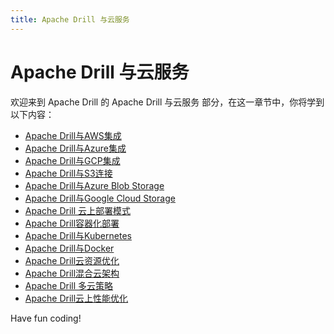 ```yaml
---
title: Apache Drill 与云服务
---
```


# Apache Drill 与云服务

欢迎来到 Apache Drill 的 Apache Drill 与云服务 部分，在这一章节中，你将学到以下内容：

- [Apache Drill与AWS集成](./0-apache-drill-integration-with-aws.mdx)
- [Apache Drill与Azure集成](./1-apache-drill-integration-with-azure.mdx)
- [Apache Drill与GCP集成](./2-apache-drill-integration-with-gcp.mdx)
- [Apache Drill与S3连接](./3-apache-drill-connect-with-s3.mdx)
- [Apache Drill与Azure Blob Storage](./4-apache-drill-and-azure-blob-storage.mdx)
- [Apache Drill与Google Cloud Storage](./5-apache-drill-and-google-cloud-storage.mdx)
- [Apache Drill 云上部署模式](./6-apache-drill-cloud-deployment-mode.mdx)
- [Apache Drill容器化部署](./7-apache-drill-container-deployment.mdx)
- [Apache Drill与Kubernetes](./8-apache-drill-and-kubernetes.mdx)
- [Apache Drill与Docker](./9-apache-drill-and-docker.mdx)
- [Apache Drill云资源优化](./10-apache-drill-cloud-resource-optimization.mdx)
- [Apache Drill混合云架构](./11-apache-drill-hybrid-cloud-architecture.mdx)
- [Apache Drill 多云策略](./12-apache-drill-multi-cloud-strategy.mdx)
- [Apache Drill云上性能优化](./13-apache-drill-performance-optimization-on-the-cloud.mdx)

Have fun coding!